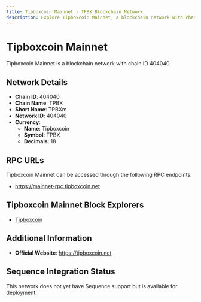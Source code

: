 ```yaml
--- 
title: Tipboxcoin Mainnet - TPBX Blockchain Network
description: Explore Tipboxcoin Mainnet, a blockchain network with chain ID 404040. Learn about its native currency, Tipboxcoin, and how to interact with the network.
---
```


# Tipboxcoin Mainnet

Tipboxcoin Mainnet is a blockchain network with chain ID 404040.

## Network Details

- **Chain ID**: 404040
- **Chain Name**: TPBX
- **Short Name**: TPBXm
- **Network ID**: 404040
- **Currency**: 
  - **Name**: Tipboxcoin
  - **Symbol**: TPBX
  - **Decimals**: 18

## RPC URLs

Tipboxcoin Mainnet can be accessed through the following RPC endpoints:

- https://mainnet-rpc.tipboxcoin.net

## Tipboxcoin Mainnet Block Explorers

- [Tipboxcoin](https://tipboxcoin.net)

## Additional Information

- **Official Website**: https://tipboxcoin.net

## Sequence Integration Status

This network does not yet have Sequence support but is available for deployment.
